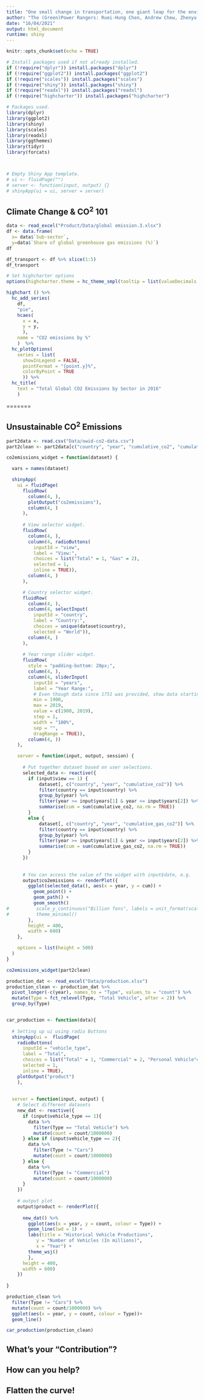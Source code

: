 ```yaml
---
title: "One small change in transportation, one giant leap for the environment"
author: "The (Green)Power Rangers: Ruei-Hung Chen, Andrew Chew, Zhenyu Xuan, Elif Yurek"
date: "16/04/2021"
output: html_document
runtime: shiny
---
```


```r
knitr::opts_chunk$set(echo = TRUE)

# Install packages used if not already installed.
if (!require("dplyr")) install.packages("dplyr")
if (!require("ggplot2")) install.packages("ggplot2")
if (!require("scales")) install.packages("scales")
if (!require("shiny")) install.packages("shiny")
if (!require("readxl")) install.packages("readxl")
if (!require("highcharter")) install.packages("highcharter")

# Packages used.
library(dplyr)
library(ggplot2)
library(shiny)
library(scales)
library(readxl)
library(ggthemes)
library(tidyr)
library(forcats)



# Empty Shiny App template. 
# ui <- fluidPage("")
# server <- function(input, output) {}
# shinyApp(ui = ui, server = server)
```

<!-- Part 1 -->
## Climate Change & CO^2^ 101
<!-- <<<<<<< HEAD -->

```r
data <- read_excel("Product/Data/global emission.3.xlsx") 
df <- data.frame( 
  x= data$`Sub-sector`,
  y=data$`Share of global greenhouse gas emissions (%)`) 
df 

df_transport <- df %>% slice(1:5)
df_transport

# Set highcharter options 
options(highcharter.theme = hc_theme_smpl(tooltip = list(valueDecimals = 2))) 

highchart () %>% 
  hc_add_series(
    df, 
    "pie",
    hcaes(
      x = x,
      y = y,
      ),
    name = "CO2 emissions by %"
    )  %>%
  hc_plotOptions(
    series = list(
      showInLegend = FALSE,
      pointFormat = "{point.y}%",
      colorByPoint = TRUE
      )) %>%
  hc_title(
    text = "Total Global CO2 Emissions by Sector in 2016"
    ) 

```







=======

<!-- >>>>>>> fb7782ac83b51eb01196f3b294fbca85be9e9c0e -->

<!-- Part 2 -->
## Unsustainable CO^2^ Emissions
```r
part2data <- read.csv("Data/owid-co2-data.csv")
part2clean <- part2data[c("country", "year", "cumulative_co2", "cumulative_gas_co2")]

co2emissions_widget = function(dataset) {

  vars = names(dataset)

  shinyApp(
    ui = fluidPage(
      fluidRow(
        column(4, ),
        plotOutput("co2emissions"),
        column(4, )
      ),
      
      # View selector widget.
      fluidRow(
        column(4, ),
        column(4, radioButtons(
          inputId = "view",
          label = "View:",
          choices = list("Total" = 1, "Gas" = 2), 
          selected = 1,
          inline = TRUE)),
        column(4, )
      ),

      # Country selector widget.
      fluidRow(
        column(4, ),
        column(4, selectInput(
          inputId = "country",
          label = "Country:",
          choices = unique(dataset$country),
          selected = "World")),
        column(4, )
      ),
      
      # Year range slider widget.
      fluidRow(
        style = "padding-bottom: 20px;",
        column(4, ),
        column(4, sliderInput(
          inputId = "years",
          label = "Year Range:",
          # Even though data since 1751 was provided, show data starting from 1900.
          min = 1900,
          max = 2019,
          value = c(1900, 2019),
          step = 1,
          width = "100%",
          sep = "",
          dragRange = TRUE)),
        column(4, ))
    ),

    server = function(input, output, session) {
      
      # Put together dataset based on user selections.
      selected_data <- reactive({
        if (input$view == 1) {
            dataset[, c("country", "year", "cumulative_co2")] %>%
            filter(country == input$country) %>%
            group_by(year) %>%
            filter(year >= input$years[1] & year <= input$years[2]) %>%
            summarise(cum = sum(cumulative_co2, na.rm = TRUE))
        }
        else {
            dataset[, c("country", "year", "cumulative_gas_co2")] %>%
            filter(country == input$country) %>%
            group_by(year) %>%
            filter(year >= input$years[1] & year <= input$years[2]) %>%
            summarise(cum = sum(cumulative_gas_co2, na.rm = TRUE))
        }
      })
      
      
      # You can access the value of the widget with input$date, e.g.
      output$co2emissions <- renderPlot({
        ggplot(selected_data(), aes(x = year, y = cum)) +
          geom_point() +
          geom_path() +
          geom_smooth()
#          scale_y_continuous("Billion Tons", labels = unit_format(scale = 1e-3)) +
#          theme_minimal()
        },
        height = 400,
        width = 600)
    },

    options = list(height = 500)
  )
}
```

```r
co2emissions_widget(part2clean)
```


```r
production_dat <- read_excel("Data/production.xlsx")
production_clean <- production_dat %>% 
  pivot_longer(-c(year), names_to = "Type", values_to = "count") %>% 
  mutate(Type = fct_relevel(Type, "Total Vehicle", after = 2)) %>% 
  group_by(Type)


car_production <- function(data){
  
  # Setting up ui using radio Buttons 
  shinyApp(ui =  fluidPage(
    radioButtons(
      inputId = "vehicle_type",
      label = "Total",
      choices = list("Total" = 1, "Commercial" = 2, "Personal Vehicle"= 3),
      selected = 1,
      inline = TRUE), 
    plotOutput("product")
    ),
  
   
  server = function(input, output) {
    # Select different datasets
    new_dat <- reactive({
      if (input$vehicle_type == 1){
        data %>% 
          filter(Type == "Total Vehicle") %>%
          mutate(count = count/1000000)
      } else if (input$vehicle_type == 2){
        data %>% 
          filter(Type != "Cars")
          mutate(count = count/1000000)
      } else {
        data %>% 
          filter(Type != "Commercial")
          mutate(count = count/1000000) 
      }
    })
    
    # output plot 
    output$product <- renderPlot({
      
      new_dat() %>% 
        ggplot(aes(x = year, y = count, colour = Type)) + 
        geom_line(lwd = 1) +
        labs(title = "Historical Vehicle Productions",
           y = "Number of Vehicles (In millions)",
           x = "Year") +
        theme_wsj()
        },
      height = 400,
      width = 600)
    })
  
}

```



```r
production_clean %>% 
  filter(Type != "Cars") %>% 
  mutate(count = count/1000000) %>% 
  ggplot(aes(x = year, y = count, colour = Type))+ 
  geom_line()

```


```r
car_production(production_clean)
```



<!-- Part 3 -->
## What's your "Contribution"?

<!-- Part 4 -->
## How can you help?

<!-- Conclusion -->
## Flatten the curve!
